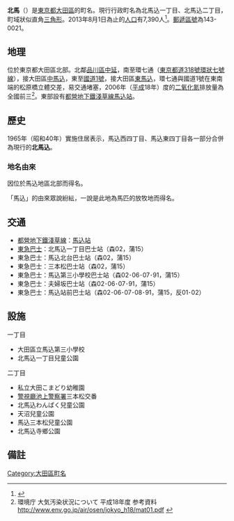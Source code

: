 {{Pathnav|日本|東京都|大田區|frame=1}}
{{Infobox Settlement
|official_name = 北馬込
|native_name =
|settlement_type = [[町|町]]
|image_skyline = ToeiSubway-MagomeStation-A3exit-2010-khoshi3-01.jpg
|imagesize = 250px
|image_caption = [[馬込站|馬込站]]
|image_flag =
|image_seal =
| image_map =
| map_caption =
| pushpin_map = Tokyo city
|subdivision_type = [[國家|國家]]
|subdivision_name = [[File:Flag_of_Japan.svg|border]] [[日本|日本]]
|subdivision_type1 = [[都道府縣|都道府縣]]
|subdivision_name1 = [[File:Flag_of_Tokyo_Prefecture.svg|25px]] [[東京都|東京都]]
|subdivision_type2 = [[東京都區部|特別區]]
|subdivision_name2 = [[File:Flag_of_Ota,_Tokyo.svg|25px]] [[大田區|大田區]]
|subdivision_type3 = [[地域|地域]]
|subdivision_name3 = [[大森區|大森地域]]
|established_title =
|established_date =
|government_type =
|leader_title =
|leader_name =
|area_magnitude =
|area_total_sq_mi =
|area_total_km2 =
|area_land_sq_mi =
|area_land_km2 =
|area_urban_sq_mi =
|area_urban_km2 =
|area_metro_km2 =
|area_metro_sq_mi =
|population_as_of= 2013年（平成25年）8月1日
|population_footnotes =
|population_total = 7390
|population_urban =
|population_metro =
|population_density_sq_mi =
|population_density_km2 =
| timezone = [[日本標準時間|JST]]
| utc_offset = +9
|timezone_DST =
|utc_offset_DST =
|latd=35|latm=36|lats=1.4|latNS=N
|longd=139|longm=42|longs=32|longEW=E
|elevation_footnotes=
|elevation_m =
|elevation_ft =
|postal_code_type = [[郵遞區號|郵遞區號]]
|postal_code = 143-0021
|area_code =
|website =
|footnotes =
}}
'''北馬{{ruby-zy|込|-{zh-tw:ㄩ;zh-cn:yū;zh-hk:yū}-}}'''（{{jpn|j=北馬込|hg=きたまごめ|rm=Kita-magome|f=y}}）是[[東京都|東京都]][[大田區|大田區]]的町名。現行行政町名為北馬込一丁目、北馬込二丁目，町域狀似直角[[三角形|三角形]]。2013年8月1日為止的[[人口|人口]]有7,390人<ref>{{Cite web |url=http://www.city.ota.tokyo.jp/kuseijoho/suuji/jinkou/setai_jinkou/oota_suji2508.html |title=大田区ホームページ：平成25年8月1日現在 |accessdate=2013-08-19 |archive-date=2014-02-18 |archive-url=https://web.archive.org/web/20140218230417/http://www.city.ota.tokyo.jp/kuseijoho/suuji/jinkou/setai_jinkou/oota_suji2508.html |dead-url=no }}</ref>。[[郵遞區號|郵遞區號]]為143-0021。

== 地理 ==
位於東京都大田區北部。北鄰[[品川區|品川區]][[中延|中延]]，南至環七通（[[東京都道318號環狀七號線|東京都道318號環狀七號線]]），接大田區[[中馬込|中馬込]]，東至[[國道1號_(日本)|國道1號]]，接大田區[[東馬込|東馬込]]，環七通與國道1號在東南端的松原橋立體交差，易交通堵塞，2006年（[[平成|平成]]18年）度的[[二氧化氮|二氧化氮]]排放量為全國前三<ref>環境庁 大気汚染状況について 平成18年度 参考資料 http://www.env.go.jp/air/osen/jokyo_h18/mat01.pdf {{Wayback|url=http://www.env.go.jp/air/osen/jokyo_h18/mat01.pdf |date=20130122074832 }}</ref>。東部設有[[都營地下鐵淺草線|都營地下鐵淺草線]][[馬込站|馬込站]]。

== 歷史 ==
1965年（昭和40年）實施住居表示，馬込西四丁目、馬込東四丁目各一部分合併為現行的'''北馬込'''。 
=== 地名由來 ===
因位於馬込地區北部而得名。

「馬込」的由來眾說紛紜，一說是此地為馬匹的放牧地而得名。

== 交通 ==
* [[都營地下鐵淺草線|都營地下鐵淺草線]]：[[馬込站|馬込站]]
* [[東急巴士|東急巴士]]：北馬込一丁目巴士站（森02，蒲15）
* 東急巴士：馬込北台巴士站（森02，蒲15）
* 東急巴士：三本松巴士站（森02，蒲15）
* 東急巴士：馬込第三小學校巴士站（森02･06･07･91，蒲15）
* 東急巴士：夫婦坂巴士站（森02･06･07･91，蒲15）
* 東急巴士：馬込站前巴士站（森02･06･07･08･91，蒲15，反01･02）

== 設施 ==
; 一丁目
* 大田區立馬込第三小學校
* 北馬込一丁目兒童公園

; 二丁目
* 私立大田こまどり幼稚園
* [[警視廳|警視廳]][[池上警察署|池上警察署]]三本松交番
* 北馬込わんぱく兒童公園
* 天沼兒童公園
* 馬込三本松兒童公園
* 北馬込寺鄉公園

== 備註 ==
{{Reflist}}

{{Commonscat|Magome, Tokyo}}
{{大田區的町名}}
{{coord|35|36|1.4|N|139|42|32|E|region:JP|display=title}}
{{DEFAULTSORT:Kita-Magome}}
[[Category:大田區町名|Category:大田區町名]]